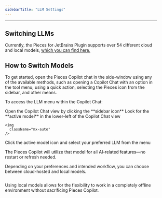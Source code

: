 ```yaml
---
sidebarTitle: "LLM Settings"
---
```


---

## Switching LLMs

Currently, the Pieces for JetBrains Plugin supports over 54 different cloud and local models, [which you can find here.](https://docs.pieces.app/products/large-language-models)

## How to Switch Models

To get started, open the Pieces Copilot chat in the side-window using any of the available methods, such as opening a Copilot Chat with an option in the tool menu, using a quick action, selecting the Pieces icon from the sidebar, and other means.

To access the LLM menu within the Copilot Chat:

<Steps>
  <Step title="Access Copilot Chat">
    Open the Copilot Chat view by clicking the **sidebar icon**
  </Step>
  <Step title="Find Active Model">
    Look for the **active model** in the lower-left of the Copilot Chat view

    <img
      className="mx-auto"
    />
  </Step>
  <Step title="Change Active Model">
    Click the active model icon and select your preferred LLM from the menu
  </Step>
</Steps>

The Pieces Copilot will utilize that model for all AI-related features—no restart or refresh needed.

Depending on your preferences and intended workflow, you can choose between cloud-hosted and local models.

<img
  className="mx-auto"
/>

<tip>
  Using local models allows for the flexibility to work in a completely offline environment without sacrificing Pieces Copilot.
</tip>